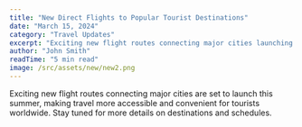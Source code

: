 ```yaml
---
title: "New Direct Flights to Popular Tourist Destinations"
date: "March 15, 2024"
category: "Travel Updates"
excerpt: "Exciting new flight routes connecting major cities launching this summer."
author: "John Smith"
readTime: "5 min read"
image: /src/assets/new/new2.png
---
```


Exciting new flight routes connecting major cities are set to launch this summer, making travel more accessible and convenient for tourists worldwide. Stay tuned for more details on destinations and schedules.
